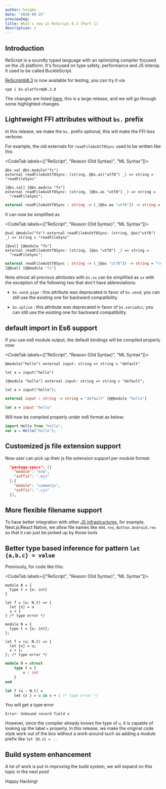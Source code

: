 ```yaml
---
author: hongbo
date: "2020-09-25"
previewImg:
title: What's new in ReScript 8.3 (Part 1)
description: |
---
```


## Introduction

ReScript is a soundly typed language with an optimizing compiler focused on the JS platform.
It's focused on type safety, performance and JS interop. It used to be called BuckleScript.

[ReScript@8.3](https://www.npmjs.com/package/bs-platform/v/8.3.0) is now available for testing, you can try it via

```
npm i bs-platform@8.3.0
```

The changes are listed [here](https://github.com/rescript-lang/rescript-compiler/blob/master/Changes.md#83), this is a large release,  and we will go through some highlighted changes.



## Lightweight FFI attributes without `bs.` prefix

In this release, we make the `bs.` prefix optional, this will make the FFI less verbose.

For example, the old externals for `readFileAsUtf8Sync` used to be written like this


<CodeTab labels={["ReScript", "Reason (Old Syntax)", "ML Syntax"]}>

```res
@bs.val @bs.module("fs")
external readFileAsUtf8Sync: (string, @bs.as("utf8") _) => string = "readFileSync"
```
```reason
[@bs.val] [@bs.module "fs"]
external readFileAsUtf8Sync: (string, [@bs.as "utf8"] _) => string =
  "readFileSync";
```
```ocaml
external readFileAsUtf8Sync : string -> (_[@bs.as "utf8"]) -> string = "readFileSync" [@@bs.val] [@@bs.module "fs"]
```

</CodeTab>

It can now be simplified as

<CodeTab labels={["ReScript", "Reason (Old Syntax)", "ML Syntax"]}>

```res
@val @module("fs") external readFileAsUtf8Sync: (string, @as("utf8") _) => string = "readFileSync"
```
```reason
[@val] [@module "fs"]
external readFileAsUtf8Sync: (string, [@as "utf8"] _) => string =
  "readFileSync";
```
```ocaml
external readFileAsUtf8Sync : string -> (_[@as "utf8"]) -> string = "readFileSync"
[@@val] [@@module "fs"]
```

</CodeTab>

Note almost all previous attributes with `bs.xx` can be simplified as `xx`
with the exception of the following two that don't have abbreviations:

- `bs.send.pipe` : this attribute was deprecated in favor of `bs.send`; you can still use the existing one for backward compatibility.

- `bs.splice` : this attribute was deprecated in favor of `bs.variadic`; you can still use the existing one for
backward compatibility.


## default import in Es6 support

If you use es6 module output, the default bindings will be compiled properly now:

<CodeTab labels={["ReScript", "Reason (Old Syntax)", "ML Syntax"]}>

```res
@module("hello") external input: string => string = "default"

let a = input("hello")
```
```reason
[@module "hello"] external input: string => string = "default";

let a = input("hello");
```
```ocaml
external input : string -> string = "default" [@@module "hello"]

let a = input "hello"
```

</CodeTab>

Will now be compiled properly under es6 format as below:

```js
import Hello from "hello";
var a = Hello("hello");
```


## Customized js file extension support

Now user can pick up their js file extension support per module format:

```json
  "package-specs": [{
    "module": "es6",
    "suffix": ".mjs"
  },{
    "module": "commonjs",
    "suffix": ".cjs"
  }],

```

## More flexible filename support

To have better integration with other [JS infrastructures](https://github.com/rescript-lang/rescript-compiler/issues/4624),
for example, Next.js/React Native, we allow file names like `404.res`,
`Button.Android.res` so that it can just be picked up by those tools



## Better type based inference for pattern `let {a,b,c} = value`

Previously, for code like this:

<CodeTab labels={["ReScript", "Reason (Old Syntax)", "ML Syntax"]}>

```res
module N = {
  type t = {x: int}
}

let f = (u: N.t) => {
  let {x} = u
  x + 1
} /* type error */
```
```reason
module N = {
  type t = {x: int};
};

let f = (u: N.t) => {
  let {x} = u;
  x + 1;
}; /* type error */
```
```ocaml
module N = struct
    type t = {
        x : int
    }
end

let f (u : N.t) =
    let {x } = u in x + 1 (* type error *)
```

</CodeTab>

You will get a type error

```
Error: Unbound record field x
```

However, since the compiler already knows the type of `u`, it is capable of looking up the label `x` properly.
In this release, we make the original code style work out of the box without a work-around such as adding a module prefix
like `let {N.x} = ..`

## Build system enhancement

A lot of work is put in improving the build system, we will expand on this topic in the next post!

Happy Hacking!
